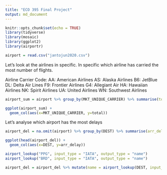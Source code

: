 ```yaml
---
title: "ECO 395 Final Project"
output: md_document
---
```


```r
knitr::opts_chunk$set(echo = TRUE)
library(tidyverse)
library(mosaic)
library(ggplot2)
library(airportr)
```

```r
airport = read.csv("jantojun2020.csv")
```

Let's look at the airlines in specific. In specific which airline has carried the most 
number of flights.

Airline Carrier Code: 
AA: American Airlines 
AS: Alaska Airlines 
B6: JetBlue 
DL: Delta Air Lines 
F9: Frontier Airlines 
G4: Allegiant Air 
HA: Hawaiian Airlines 
NK: Spirit Airlines 
UA: United Airlines 
WN: Southwest Airlines

```r
airport_sum = airport %>% group_by(MKT_UNIQUE_CARRIER) %>% summarise(total = n())

ggplot(airport_sum) +
  geom_col(aes(x=MKT_UNIQUE_CARRIER, y=total))
```

Let's analyse which airport has the most delays
```r
airport_del = na.omit(airport) %>% group_by(DEST) %>% summarise(arr_delay = mean(ARR_DELAY)) %>% arrange(desc(arr_delay))

ggplot(head(airport_del)) +
  geom_col(aes(x=DEST, y=arr_delay))
```


```r
airport_lookup("PPG", input_type = "IATA", output_type = "name")
airport_lookup("BRD", input_type = "IATA", output_type = "name")

airport_del = airport_del %>% mutate(name = airport_lookup(DEST, input_type = "IATA", output_type = "name"))
```

